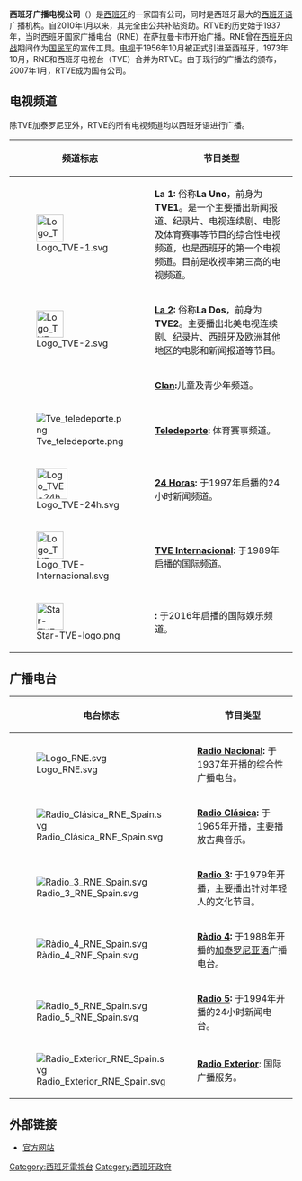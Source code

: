 {{Multiple issues|
{{Unreferenced|time=2020-07-23T06:12:15+00:00}}
{{Expand language|1=es|time=2020-07-23T11:43:48+00:00}}
}}
{{Infobox company
| name = {{PAGENAME}}<br>Radiotelevisión Española
| logo = Logo RTVE.svg
| logo_size = 150px
| type = 国有公司
| genre = 公共广播
| foundation = {{start date and age|1937|1|19|df=y}} (西班牙国家广播电台)
| founder = 西班牙政府
| location_city = [[马德里|马德里]]
| location_country = {{ESP}}
| location = <!-- this parameter modifies "Headquarters" -->
| origins = 
| key_people = Rosa María Mateo
| area_served = {{ESP}}
| industry = 媒体业
| products = 
| services = 电视、广播和互联网
| revenue = 
| operating_income = 
| net_income = 
| num_employees = 6,500
| parent = 
| divisions = 
| subsid = 西班牙国家广播电台<br/>[[西班牙电视台|西班牙电视台]]
| owner = 西班牙政府
| caption = 
| homepage = [http://www.rtve.es/ rtve.es]
| dissolved = 
| footnotes = 
}}
'''西班牙广播电视公司'''（{{lang-es|Corporación de Radio y Televisión Española, S.A.}}）是[[西班牙|西班牙]]的一家国有公司，同时是西班牙最大的[[西班牙语|西班牙语]]广播机构。自2010年1月以来，其完全由公共补贴资助。RTVE的历史始于1937年，当时西班牙国家广播电台（RNE）在萨拉曼卡市开始广播。RNE曾在[[西班牙内战|西班牙内战]]期间作为[[国民军_(西班牙内战)|国民军]]的宣传工具。[[电视|电视]]于1956年10月被正式引进至西班牙，1973年10月，RNE和西班牙电视台（TVE）合并为RTVE。由于现行的广播法的颁布，2007年1月，RTVE成为国有公司。

==电视频道==
除TVE加泰罗尼亚外，RTVE的所有电视频道均以西班牙语进行广播。

{| class="wikitable"
|-
! style="width:80px" | 频道标志
! 节目类型
|-
|[[File:Logo_TVE-1.svg|48px]]
|
'''La 1:''' 俗称'''La Uno'''，前身为'''TVE1'''。是一个主要播出新闻报道、纪录片、电视连续剧、电影及体育赛事等节目的综合性电视频道，也是西班牙的第一个电视频道。目前是收视率第三高的电视频道。
|-
|[[File:Logo_TVE-2.svg|48px]]
|
'''[[La_2_(Spanish_TV_channel)|La 2]]:''' 俗称'''La Dos'''，前身为'''TVE2'''。主要播出北美电视连续剧、纪录片、西班牙及欧洲其他地区的电影和新闻报道等节目。
|-
|
|
'''[[Clan|Clan]]:'''儿童及青少年频道。
|-
|[[File:Tve_teledeporte.png|center]]
|
'''[[Teledeporte|Teledeporte]]:''' 体育赛事频道。
|-
|[[File:Logo_TVE-24h.svg|55px]] 
|
'''[[24_Horas|24 Horas]]:''' 于1997年启播的24小时新闻频道。
|-
|[[File:Logo_TVE-Internacional.svg|48px]]
|
'''[[TVE_Internacional|TVE Internacional]]:''' 于1989年启播的国际频道。
|-
|[[File:Star-TVE-logo.png|48px]]
|
'''{{Star TVE HD}}:''' 于2016年启播的国际娱乐频道。
|}

==广播电台==

{| class="wikitable"
|-
! style="width:80px" | 电台标志
! 节目类型
|-
|[[File:Logo_RNE.svg|center]]
|
'''[[Radio_Nacional|Radio Nacional]]:''' 于1937年开播的综合性广播电台。
|-
|[[File:Radio_Clásica_RNE_Spain.svg|center]]
|
'''[[Radio_Clásica|Radio Clásica]]:''' 于1965年开播，主要播放古典音乐。
|-
|[[File:Radio_3_RNE_Spain.svg|center]]
|
'''[[Radio_3|Radio 3]]:''' 于1979年开播，主要播出针对年轻人的文化节目。
|-
|[[File:Ràdio_4_RNE_Spain.svg|center]]
|
'''[[Ràdio_4|Ràdio 4]]:''' 于1988年开播的[[加泰罗尼亚语|加泰罗尼亚语]]广播电台。
|-
|[[File:Radio_5_RNE_Spain.svg|center]]
|
'''[[Radio_5|Radio 5]]:''' 于1994年开播的24小时新闻电台。
|-
|[[File:Radio_Exterior_RNE_Spain.svg|center]]
|
'''[[Radio_Exterior|Radio Exterior]]''': 国际广播服务。
|}

==外部链接==
* [http://www.rtve.es/ 官方网站]{{Wayback|url=http://www.rtve.es/ |date=20081101160835 }}
{{歐洲廣播聯盟成員}}

[[Category:西班牙電視台|Category:西班牙電視台]]
[[Category:西班牙政府|Category:西班牙政府]]